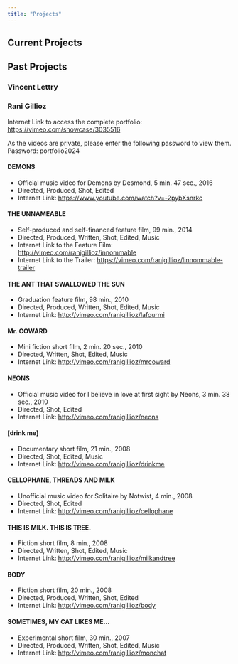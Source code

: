 ```yaml
---
title: "Projects"
---
```


## Current Projects

## Past Projects

### Vincent Lettry


### Rani Gillioz
Internet Link to access the complete portfolio: <https://vimeo.com/showcase/3035516>

As the videos are private, please enter the following password to view them. Password: portfolio2024

#### DEMONS
- Official music video for Demons by Desmond, 5 min. 47 sec., 2016
- Directed, Produced, Shot, Edited
- Internet Link: <https://www.youtube.com/watch?v=-2pybXsnrkc>

#### THE UNNAMEABLE
- Self-produced and self-financed feature film, 99 min., 2014
- Directed, Produced, Written, Shot, Edited, Music
- Internet Link to the Feature Film: <http://vimeo.com/ranigillioz/innommable>
- Internet Link to the Trailer: <https://vimeo.com/ranigillioz/linnommable-trailer>

#### THE ANT THAT SWALLOWED THE SUN
- Graduation feature film, 98 min., 2010
- Directed, Produced, Written, Shot, Edited, Music
- Internet Link: <http://vimeo.com/ranigillioz/lafourmi>

#### Mr. COWARD
- Mini fiction short film, 2 min. 20 sec., 2010
- Directed, Written, Shot, Edited, Music
- Internet Link: <http://vimeo.com/ranigillioz/mrcoward>

#### NEONS
- Official music video for I believe in love at first sight by Neons, 3 min. 38 sec., 2010
- Directed, Shot, Edited
- Internet Link: <http://vimeo.com/ranigillioz/neons>

#### [drink me]
- Documentary short film, 21 min., 2008
- Directed, Shot, Edited, Music
- Internet Link: <http://vimeo.com/ranigillioz/drinkme>

#### CELLOPHANE, THREADS AND MILK
- Unofficial music video for Solitaire by Notwist, 4 min., 2008
- Directed, Shot, Edited
- Internet Link: <http://vimeo.com/ranigillioz/cellophane>

#### THIS IS MILK. THIS IS TREE.
- Fiction short film, 8 min., 2008
- Directed, Written, Shot, Edited, Music
- Internet Link: <http://vimeo.com/ranigillioz/milkandtree>

#### BODY
- Fiction short film, 20 min., 2008
- Directed, Produced, Written, Shot, Edited
- Internet Link: <http://vimeo.com/ranigillioz/body>

#### SOMETIMES, MY CAT LIKES ME…
- Experimental short film, 30 min., 2007
- Directed, Produced, Written, Shot, Edited, Music
- Internet Link: <http://vimeo.com/ranigillioz/monchat>
